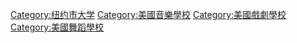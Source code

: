{{Commons category|Juilliard School}}
{{Catmore}}

[[Category:纽约市大学|Category:纽约市大学]]
[[Category:美國音樂學校|Category:美國音樂學校]]
[[Category:美國戲劇學校|Category:美國戲劇學校]]
[[Category:美國舞蹈學校|Category:美國舞蹈學校]]